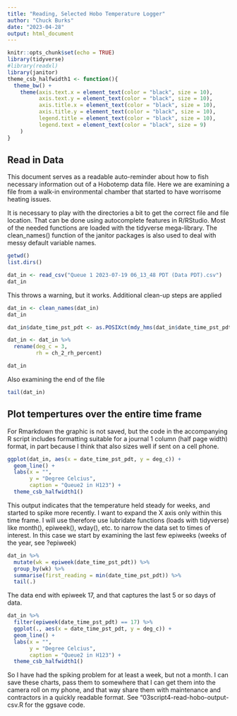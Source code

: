 ```yaml
---
title: "Reading, Selected Hobo Temperature Logger"
author: "Chuck Burks"
date: "2023-04-28"
output: html_document
---
```


```r
knitr::opts_chunk$set(echo = TRUE)
library(tidyverse)
#library(readxl)
library(janitor)
theme_csb_halfwidth1 <- function(){
  theme_bw() +
    theme(axis.text.x = element_text(color = "black", size = 10),
          axis.text.y = element_text(color = "black", size = 10),
          axis.title.x = element_text(color = "black", size = 10),
          axis.title.y = element_text(color = "black", size = 10),
          legend.title = element_text(color = "black", size = 10),
          legend.text = element_text(color = "black", size = 9)
    )
}
```

## Read in Data

This document serves as a readable auto-reminder about how to fish necessary
information out of a Hobotemp data file. Here we are examining a file from 
a walk-in environmental chamber that started to have worrisome heating issues.

It is necessary to play with the directories a bit to get the correct file and 
file location. That can be done using autocomplete features in R/RStudio. Most 
of the needed functions are loaded with the tidyverse mega-library. The
clean_names() function of the janitor packages is also used to deal with messy
default variable names.


```r
getwd()
list.dirs()
```

```r
dat_in <- read_csv("Queue 1 2023-07-19 06_13_48 PDT (Data PDT).csv")
dat_in
```

This throws a warning, but it works. Additional clean-up steps are applied

```r
dat_in <- clean_names(dat_in)
dat_in
```

```r
dat_in$date_time_pst_pdt <- as.POSIXct(mdy_hms(dat_in$date_time_pst_pdt))

dat_in <- dat_in %>% 
  rename(deg_c = 3,
         rh = ch_2_rh_percent)

dat_in
```

Also examining the end of the file

```r
tail(dat_in)
```

## Plot tempertures over the entire time frame

For Rmarkdown the graphic is not saved, but the code in the accompanying 
R script includes formatting suitable for a journal 1 column (half page width)
format, in part because I think that also sizes well if sent on a cell phone.

```r
ggplot(dat_in, aes(x = date_time_pst_pdt, y = deg_c)) +
  geom_line() +
  labs(x = "",
       y = "Degree Celcius",
       caption = "Queue2 in H123") +
  theme_csb_halfwidth1()
```
This output indicates that the temperature held steady for weeks, and started 
to spike more recently. I want to expand the X axis only within this
time frame. I will use therefore use lubridate functions (loads with tidyverse)
like month(), epiweek(), wday(), etc. to narrow the data set to times of 
interest. In this case we start by examining the last few epiweeks (weeks of 
the year, see ?epiweek)

```r
dat_in %>% 
  mutate(wk = epiweek(date_time_pst_pdt)) %>% 
  group_by(wk) %>% 
  summarise(first_reading = min(date_time_pst_pdt)) %>% 
  tail(.)
```

The data end with epiweek 17, and that captures the last 5 or so days of data.

```r
dat_in %>% 
  filter(epiweek(date_time_pst_pdt) == 17) %>% 
  ggplot(., aes(x = date_time_pst_pdt, y = deg_c)) +
  geom_line() +
  labs(x = "",
       y = "Degree Celcius",
       caption = "Queue2 in H123") +
  theme_csb_halfwidth1()
```
So I have had the spiking problem for at least a week, but not a month. 
I can save these charts, pass them to somewhere that I can get them into the 
camera roll on my phone, and that way share them with maintenance and 
contractors in a quickly readable format. See "03script4-read-hobo-output-csv.R
for the ggsave code.